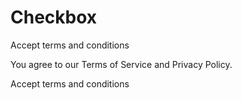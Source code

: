 

<Meta title="Checkbox" component={Checkbox} />

# Checkbox

<Story name="With text">
  <div className="items-top flex space-x-2">
    <Checkbox id="terms1" />
    <div className="grid gap-1.5 leading-none">
      <label
        htmlFor="terms1"
        className="text-sm font-medium leading-none peer-disabled:cursor-not-allowed peer-disabled:opacity-70"
      >
        Accept terms and conditions
      </label>
      <p className="text-sm text-muted-foreground">
        You agree to our Terms of Service and Privacy Policy.
      </p>
    </div>
  </div>
</Story>

<Story name="Disabled">
  <div className="flex items-center space-x-2">
    <Checkbox id="terms2" disabled />
    <label
      htmlFor="terms2"
      className="text-sm font-medium leading-none peer-disabled:cursor-not-allowed peer-disabled:opacity-70"
    >
      Accept terms and conditions
    </label>
  </div>
</Story>

